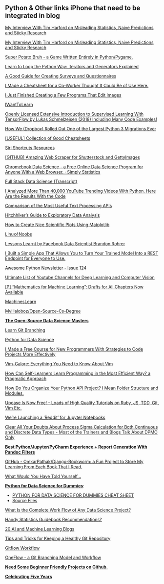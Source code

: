 ## Python & Other links iPhone that need to be integrated in blog


[My Interview With Tim Harford on Misleading Statistics, Naive Predictions and Sticky Research](https://www.reddit.com/r/statistics/comments/9gtj7h/my_interview_with_tim_harford_on_misleading/?st=JM7M2779&sh=72e3a209)


[My Interview With Tim Harford on Misleading Statistics, Naive Predictions and Sticky Research](https://www.reddit.com/r/statistics/comments/9gtj7h/my_interview_with_tim_harford_on_misleading/?st=JM7M2779&sh=72e3a209)


[Super Potato Bruh - a Game Written Entirely in Python/Pygame.](https://www.reddit.com/r/Python/comments/9h76as/super_potato_bruh_a_game_written_entirely_in/?st=JM9FTYCK&sh=e6a391f9)


[Learn to Loop the Python Way: Iterators and Generators Explained](https://www.reddit.com/r/Python/comments/9h5nyn/learn_to_loop_the_python_way_iterators_and/?st=JM9FYQE6&sh=a6de62a8)


[A Good Guide for Creating Surveys and Questionnaires](https://www.reddit.com/r/psychology/comments/9hpy0i/a_good_guide_for_creating_surveys_and/?st=JMCFKLOU&sh=3ebce138)


[I Made a Cheatsheet for a Co-Worker Thought It Could Be of Use Here.](https://www.reddit.com/r/learnpython/comments/9hv1ra/i_made_a_cheatsheet_for_a_coworker_thought_it/?st=JMCQHEM8&sh=f16b2433)


[I Just Finished Creating a Few Programs That Edit Images](https://www.reddit.com/r/learnpython/comments/9i8bjs/i_just_finished_creating_a_few_programs_that_edit/?st=JMEXZ2XN&sh=59dfb12d)


[IWantToLearn](https://www.reddit.com/r/IWantToLearn/comments/9i6ugo/i_just_published_5_reasons_why_i_learned_python/?st=JMF2RG3Q&sh=ecf29d3d)


[Openly Licensed Extensive Introduction to Supervised Learning With TensorFlow by Lukas Schmelzeisen (2018) Including Many Code Examples!](https://www.reddit.com/r/datascience/comments/9iqpgq/openly_licensed_extensive_introduction_to/?st=JMHOI8RI&sh=bd8a30e8)


[How We (Dropbox) Rolled Out One of the Largest Python 3 Migrations Ever](https://www.reddit.com/r/Python/comments/9iuzrm/how_we_dropbox_rolled_out_one_of_the_largest/?st=JMI9118K&sh=40bca44b)


[[USEFUL] Collection of Good Cheatsheets](https://www.reddit.com/r/datascience/comments/9jztst/useful_collection_of_good_cheatsheets/?st=JMO8Q4P5&sh=fbe5bd98)


[Siri Shortcuts Resources](https://www.reddit.com/r/shortcuts/comments/9k0sup/siri_shortcuts_resources/?st=JMO8SU78&sh=e7c30654)


[[GITHUB] Amazing Web Scraper for Shutterstock and GettyImages](https://www.reddit.com/r/learnpython/comments/9k9rsh/github_amazing_web_scraper_for_shutterstock_and/?st=JMPCWDJM&sh=58d14cd2)


[Chromebook Data Science - a Free Online Data Science Program for Anyone With a Web Browser. · Simply Statistics](https://www.reddit.com/r/datascience/comments/9kivvx/chromebook_data_science_a_free_online_data/?st=JMQSZ1IA&sh=2e4971b4)


[Full Stack Data Science (Transcript)](https://www.r-bloggers.com/full-stack-data-science-transcript/)


[I Analyzed More Than 40,000 YouTube Trending Videos With Python. Here Are the Results With the Code](https://www.reddit.com/r/datascience/comments/9kpmcn/i_analyzed_more_than_40000_youtube_trending/?st=JMRTS300&sh=53a435b3)


[Comparison of the Most Useful Text Processing APIs](https://www.reddit.com/r/datascience/comments/9kq9bp/comparison_of_the_most_useful_text_processing_apis/?st=JMRYX3RR&sh=0e590f7f)


[Hitchhiker's Guide to Exploratory Data Analysis](https://www.reddit.com/r/datascience/comments/9ktgf1/hitchhikers_guide_to_exploratory_data_analysis/?st=JMS40F0Z&sh=4b639b04)


[How to Create Nice Scientific Plots Using Matplotlib](https://www.reddit.com/r/learnpython/comments/9kvs9x/how_to_create_nice_scientific_plots_using/?st=JMSI824U&sh=731db010)


[Linux4Noobs](https://www.reddit.com/r/linux4noobs/comments/9l2oml/a_beginners_guide_to_vim/?st=JMTS9EDS&sh=295a5c8f)


[Lessons Learnt by Facebook Data Scientist Brandon Rohrer](https://www.reddit.com/r/datascience/comments/9l5fpk/lessons_learnt_by_facebook_data_scientist_brandon/?st=JMTTROCE&sh=1379aa44)


[I Built a Simple App That Allows You to Turn Your Trained Model Into a REST Endpoint for Everyone to Use.](https://www.reddit.com/r/datascience/comments/9lg0vm/i_built_a_simple_app_that_allows_you_to_turn_your/?st=JMVFCJMD&sh=01347be2)


[Awesome Python Newsletter - Issue 124](https://www.reddit.com/r/Python/comments/9lictk/awesome_python_newsletter_issue_124/?st=JMVFEEB0&sh=039ad2b3)


[Ultimate List of Youtube Channels for Deep Learning and Computer Vision](https://www.reddit.com/r/MachinesLearn/comments/9lujsc/ultimate_list_of_youtube_channels_for_deep/?st=JMXF22KO&sh=fd2b9aa4)


[[P] "Mathematics for Machine Learning": Drafts for All Chapters Now Available](https://www.reddit.com/r/MachineLearning/comments/9lzabc/p_mathematics_for_machine_learning_drafts_for_all/?st=JMY6JQOR&sh=07acc4ca)


[MachinesLearn](https://www.reddit.com/r/MachinesLearn/comments/9nh3kv/top_10_ai_podcasts/?st=JN5I3U0F&sh=76522f89)


[Mvillaloboz/Open-Source-Cs-Degree](https://github.com/mvillaloboz/open-source-cs-degree)


__[The Open-Source Data Science Masters](https://github.com/datasciencemasters/go/blob/master/README.md)__


[Learn Git Branching](https://learngitbranching.js.org/)


[Python for Data Science](https://www.edx.org/course/python-for-data-science-0)


[I Made a Free Course for New Programmers With Strategies to Code Projects More Effectively](https://www.reddit.com/r/learnprogramming/comments/9o5nb2/i_made_a_free_course_for_new_programmers_with/?st=JN9JW9SB&sh=60e2af75)


[Vim-Galore: Everything You Need to Know About Vim](https://www.reddit.com/r/coolgithubprojects/comments/9okp1a/vimgalore_everything_you_need_to_know_about_vim/?st=JNBUHIR9&sh=470147dc)


[How Can Self-Learners Learn Programming in the Most Efficient Way? a Pragmatic Approach](https://www.reddit.com/r/learnprogramming/comments/9onnrd/how_can_selflearners_learn_programming_in_the/?st=JNBXER6C&sh=73d3d4e3)


[How Do You Organize Your Python API Project? I Mean Folder Structure and Modules.](https://www.reddit.com/r/learnpython/comments/9ot7eb/how_do_you_organize_your_python_api_project_i/?st=JNCJ8BHW&sh=fe1327e4)


[Upcase Is Now Free! - Loads of High Quality Tutorials on Ruby, JS, TDD, Git, Vim Etc.](https://www.reddit.com/r/learnprogramming/comments/9p72tl/upcase_is_now_free_loads_of_high_quality/?st=JNEMJ06Z&sh=8e2bf335)


[We're Launching a 'Reddit' for Jupyter Notebooks](https://www.reddit.com/r/datascience/comments/9plu6q/were_launching_a_reddit_for_jupyter_notebooks/?st=JNGC99WG&sh=e438102c)


[Clear All Your Doubts About Process Sigma Calculation for Both Continuous and Discrete Data Types - Most of the Trainers and Blogs Talk About DPMO Only](https://www.reddit.com/r/leansixsigma/comments/9pm8wc/clear_all_your_doubts_about_process_sigma/?st=JNGDSRVE&sh=0571414b)


__[Best Python/Jupyter/PyCharm Experience + Report Generation With Pandoc Filters](https://www.reddit.com/r/IPython/comments/9pic5h/best_pythonjupyterpycharm_experience_report/?st=JNGDU1RC&sh=73717df9)__


[GitHub - OmkarPathak/Django-Bookworm: a Fun Project to Store My Learning From Each Book That I Read.](https://www.reddit.com/r/coolgithubprojects/comments/9q2v2c/github_omkarpathakdjangobookworm_a_fun_project_to/?st=JNIXXLX6&sh=7f35255f)


[What Would You Have Told Yourself...](https://www.reddit.com/r/Python/comments/9q3aw7/what_would_you_have_told_yourself/?st=JNIYEALE&sh=64a0d59d)

__[Python for Data Science for Dummies](https://www.dummies.com/store/product/Python-for-Data-Science-For-Dummies.productCd-1118844181,navId-322449.html)__:

 * [PYTHON FOR DATA SCIENCE FOR DUMMIES CHEAT SHEET](https://www.dummies.com/programming/python/python-for-data-science-for-dummies-cheat-sheet/)
 * [Source Files](https://www.dummies.com/store/product/Python-for-Data-Science-For-Dummies.productCd-1118844181,navId-322449,descCd-DOWNLOAD.html)


[What Is the Complete Work Flow of Any Data Science Project?](https://www.reddit.com/r/datascience/comments/9q9bmv/what_is_the_complete_work_flow_of_any_data/?st=JNJSJ5OD&sh=056ba32f)


[Handy Statistics Guidebook Recommendations?](https://www.reddit.com/r/statistics/comments/9qcpzr/handy_statistics_guidebook_recommendations/?st=JNKBCKD9&sh=277f000b)


[20 AI and Machine Learning Blogs](https://www.reddit.com/r/MachinesLearn/comments/9qlke6/20_ai_and_machine_learning_blogs/?st=JNLSE9K7&sh=525907c9)


[Tips and Tricks for Keeping a Healthy Git Repository](https://www.reddit.com/r/programming/comments/9qxtp9/tips_and_tricks_for_keeping_a_healthy_git/?st=JNNITS9W&sh=9b10b9e2)


[Gitflow Workflow](https://www.atlassian.com/git/tutorials/comparing-workflows/gitflow-workflow)


[OneFlow - a Git Branching Model and Workflow](https://www.endoflineblog.com/oneflow-a-git-branching-model-and-workflow)


__[Need Some Beginner Friendly Projects on Github.](https://www.reddit.com/r/learnprogramming/comments/9qypf6/need_some_beginner_friendly_projects_on_github/?st=JNNKDCQU&sh=877601c8)__


__[Celebrating Five Years](https://hacktoberfest.digitalocean.com/)__

